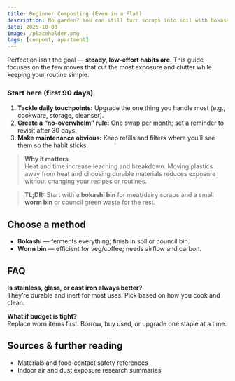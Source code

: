 ```yaml
---
title: Beginner Composting (Even in a Flat)
description: No garden? You can still turn scraps into soil with bokashi or a countertop composter.
date: 2025-10-03
image: /placeholder.png
tags: [compost, apartment]
---
```

Perfection isn’t the goal — **steady, low‑effort habits are**. This guide focuses on the few moves that cut the most exposure and clutter while keeping your routine simple.

### Start here (first 90 days)
1. **Tackle daily touchpoints:** Upgrade the one thing you handle most (e.g., cookware, storage, cleanser).
2. **Create a “no‑overwhelm” rule:** One swap per month; set a reminder to revisit after 30 days.
3. **Make maintenance obvious:** Keep refills and filters where you’ll see them so the habit sticks.

> **Why it matters**  
> Heat and time increase leaching and breakdown. Moving plastics away from heat and choosing durable materials reduces exposure without changing your recipes or routines.

> **TL;DR:** Start with a **bokashi bin** for meat/dairy scraps and a small **worm bin** or council green waste for the rest.

## Choose a method

- **Bokashi** — ferments everything; finish in soil or council bin.  
- **Worm bin** — efficient for veg/coffee; needs airflow and carbon.

## FAQ
**Is stainless, glass, or cast iron always better?**  
They’re durable and inert for most uses. Pick based on how you cook and clean.

**What if budget is tight?**  
Replace worn items first. Borrow, buy used, or upgrade one staple at a time.

## Sources & further reading
- Materials and food‑contact safety references
- Indoor air and dust exposure research summaries
